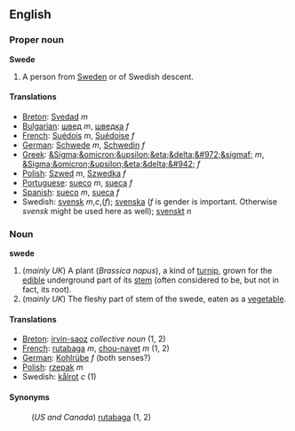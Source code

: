 ==English==
===Proper noun===
'''Swede'''
#A person from [[Sweden]] or of Swedish descent.

====Translations====
*[[Breton]]: [[Svedad]] ''m''
*[[Bulgarian]]: [[швед]] ''m'', [[шведка]] ''f''
*[[French]]: [[Suédois]] ''m'', [[Suédoise]] ''f''
*[[German]]: [[Schwede]] ''m'', [[Schwedin]] ''f''
*[[Greek]]: [[&Sigma;&omicron;&upsilon;&eta;&delta;&#972;&sigmaf;]] ''m'', [[&Sigma;&omicron;&upsilon;&eta;&delta;&#942;]] ''f''
*[[Polish]]: [[Szwed]] ''m'', [[Szwedka]] ''f''
*[[Portuguese]]: [[sueco]] ''m'', [[sueca]] ''f''
*[[Spanish]]: [[sueco]] ''m'', [[sueca]] ''f''
*Swedish: [[svensk]] ''m'',''c'',(''f''); [[svenska]] (''f'' is gender is important. Otherwise ''svensk'' might be used here as well); [[svenskt]] ''n''

===Noun===
'''swede'''
#(''mainly UK'') A plant (''Brassica napus''), a kind of [[turnip]], grown for the [[edible]] underground part of its [[stem]] (often considered to be, but not in fact, its root).
#(''mainly UK'') The fleshy part of stem of the swede, eaten as a [[vegetable]].

====Translations====
*[[Breton]]: [[irvin-saoz]] ''collective noun'' (1, 2)
*[[French]]: [[rutabaga]] ''m'', [[chou-navet]] ''m'' (1, 2) 
*[[German]]: [[Kohlrübe]] ''f'' (both senses?)
*[[Polish]]: [[rzepak]] ''m''
*Swedish: [[kålrot]] ''c'' (1)

====Synonyms====
:(''US and Canada'') [[rutabaga]] (1, 2)